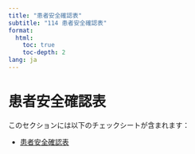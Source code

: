 ```yaml
---
title: "患者安全確認表"
subtitle: "114 患者安全確認表"
format: 
  html:
    toc: true
    toc-depth: 2
lang: ja
---
```


# 患者安全確認表

このセクションには以下のチェックシートが含まれます：

- [患者安全確認表](患者安全確認表.qmd)
